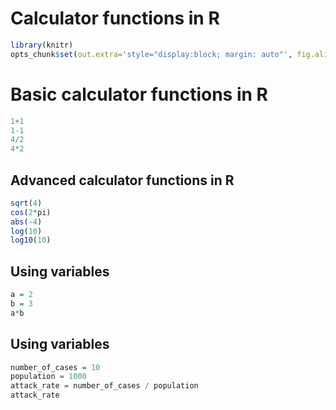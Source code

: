 <!--
%\VignetteEngine{knitr::knitr}
%\VignetteIndexEntry{An Introduction to the corrplot package}
-->

# Calculator functions in R



```r
library(knitr)
opts_chunk$set(out.extra='style="display:block; margin: auto"', fig.align="center")
```


# Basic calculator functions in R


```r
1+1
1-1
4/2
4*2
```


Advanced calculator functions in R
----------------------------------

```r
sqrt(4)
cos(2*pi)
abs(-4)
log(10)
log10(10)
```


Using variables
---------------

```r
a = 2
b = 3
a*b
```


Using variables
---------------

```r
number_of_cases = 10
population = 1000
attack_rate = number_of_cases / population
attack_rate
```